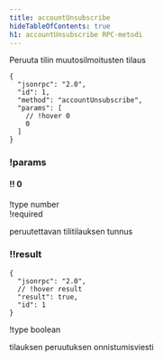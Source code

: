 ```yaml
---
title: accountUnsubscribe
hideTableOfContents: true
h1: accountUnsubscribe RPC-metodi
---
```


Peruuta tilin muutosilmoitusten tilaus

<APIMethod>

```jsonc !!request
{
  "jsonrpc": "2.0",
  "id": 1,
  "method": "accountUnsubscribe",
  "params": [
    // !hover 0
    0
  ]
}
```

### !params

#### !! 0

!type number  
!required

peruutettavan tilitilauksen tunnus

### !!result

```jsonc !response
{
  "jsonrpc": "2.0",
  // !hover result
  "result": true,
  "id": 1
}
```

!type boolean

tilauksen peruutuksen onnistumisviesti

</APIMethod>
